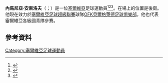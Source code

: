 '''內馬尼亞·安東洛夫'''（{{lang-sr|Nemanja Antonov}}；{{bd|1995年|5月6日}}）是一位[[塞爾維亞|塞爾維亞]]足球運動員<ref>{{cite web|url=http://www.ofkbeograd.co.rs/?tip=players&show=119|title=Nemanja Antonov|website=OFK Beograd official website|language=sr|accessdate=1 May 2014|archive-date=2020-09-30|archive-url=https://web.archive.org/web/20200930082459/http://ofkbeograd.co.rs/?tip=players&show=119|dead-url=no}}</ref><ref>{{cite web|url=http://www.srbijafudbal.net/ofkbgd/antonov.htm|title=Nemanja Antonov|website=srbijafudbal.net|language=sr|accessdate=1 May 2014|archive-date=2018-09-30|archive-url=https://web.archive.org/web/20180930023555/http://www.srbijafudbal.net/ofkbgd/antonov.htm|dead-url=no}}</ref><ref>{{cite web|url=http://www.jedan-nula.com/vesti/evropski-fudbal/naslov/u19-uskoro-pocinje-odbrana-zlata-iz-litvanije|title=U19: Uskoro počinje odbrana zlata iz Litvanije|website=jedan-nula.com|language=sr|accessdate=1 May 2014|archive-date=2018-10-05|archive-url=https://web.archive.org/web/20181005022656/http://www.jedan-nula.com/vesti/evropski-fudbal/naslov/u19-uskoro-pocinje-odbrana-zlata-iz-litvanije|dead-url=no}}</ref>。在場上的位置是後衛。他現在效力於[[塞爾維亞足球超級聯賽|塞爾維亞足球超級聯賽]]球隊[[OFK貝爾格萊德足球俱樂部|OFK貝爾格萊德足球俱樂部]]。他也代表塞爾維亞各級國青隊參賽。
==參考資料==
{{Reflist}}

{{DEFAULTSORT: Antonov, Nemanja}}
[[Category:塞爾維亞足球運動員|Category:塞爾維亞足球運動員]]

{{Sport-bio-stub}}